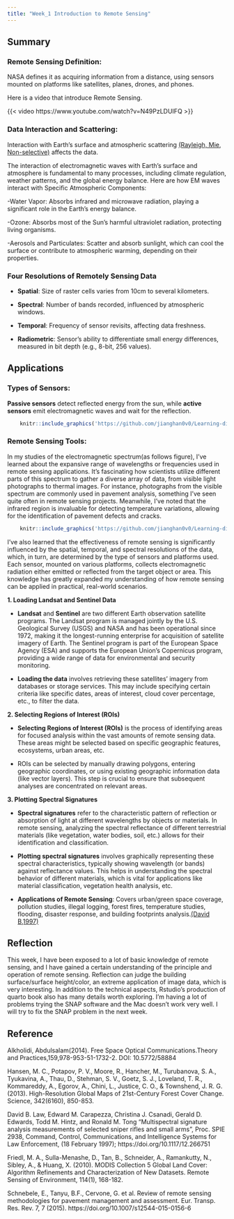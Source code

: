 ```yaml
---
title: "Week_1 Introduction to Remote Sensing"
---
```


## Summary

### **Remote Sensing Definition**:

NASA defines it as acquiring information from a distance, using sensors mounted on platforms like satellites, planes, drones, and phones.

Here is a video that introduce Remote Sensing.

{{< video https://www.youtube.com/watch?v=N49PzLDUIFQ >}}

### **Data Interaction and Scattering**:

Interaction with Earth's surface and atmospheric scattering [(Rayleigh, Mie, Non-selective)](https://www.researchgate.net/publication/268804484_Free_Space_Optical_Communications_-_Theory_and_Practices) affects the data.

The interaction of electromagnetic waves with Earth's surface and atmosphere is fundamental to many processes, including climate regulation, weather patterns, and the global energy balance. Here are how EM waves interact with Specific Atmospheric Components:

-Water Vapor: Absorbs infrared and microwave radiation, playing a significant role in the Earth's energy balance.

-Ozone: Absorbs most of the Sun's harmful ultraviolet radiation, protecting living organisms.

-Aerosols and Particulates: Scatter and absorb sunlight, which can cool the surface or contribute to atmospheric warming, depending on their properties.

### Four Resolutions of Remotely Sensing Data

-   **Spatial**: Size of raster cells varies from 10cm to several kilometers.

-   **Spectral**: Number of bands recorded, influenced by atmospheric windows.

-   **Temporal**: Frequency of sensor revisits, affecting data freshness.

-   **Radiometric**: Sensor's ability to differentiate small energy differences, measured in bit depth (e.g., 8-bit, 256 values).

## Applications

### **Types of Sensors**:

**Passive sensors** detect reflected energy from the sun, while **active sensors** emit electromagnetic waves and wait for the reflection.

```r
    knitr::include_graphics('https://github.com/jianghan0v0/Learning-diary-han-jiang/raw/main/images/week1-scan.jpg')
```

### **Remote Sensing Tools**:
In my studies of the electromagnetic spectrum(as follows figure), I've learned about the expansive range of wavelengths or frequencies used in remote sensing applications. It's fascinating how scientists utilize different parts of this spectrum to gather a diverse array of data, from visible light photographs to thermal images. For instance, photographs from the visible spectrum are commonly used in pavement analysis, something I've seen quite often in remote sensing projects. Meanwhile, I've noted that the infrared region is invaluable for detecting temperature variations, allowing for the identification of pavement defects and cracks.

```r
    knitr::include_graphics('https://github.com/jianghan0v0/Learning-diary-han-jiang/raw/main/images/week1-2.jpg')
```
I've also learned that the effectiveness of remote sensing is significantly influenced by the spatial, temporal, and spectral resolutions of the data, which, in turn, are determined by the type of sensors and platforms used. Each sensor, mounted on various platforms, collects electromagnetic radiation either emitted or reflected from the target object or area. This knowledge has greatly expanded my understanding of how remote sensing can be applied in practical, real-world scenarios.


**1. Loading Landsat and Sentinel Data**

-   **Landsat** and **Sentinel** are two different Earth observation satellite programs. The Landsat program is managed jointly by the U.S. Geological Survey (USGS) and NASA and has been operational since 1972, making it the longest-running enterprise for acquisition of satellite imagery of Earth. The Sentinel program is part of the European Space Agency (ESA) and supports the European Union's Copernicus program, providing a wide range of data for environmental and security monitoring.

-   **Loading the data** involves retrieving these satellites' imagery from databases or storage services. This may include specifying certain criteria like specific dates, areas of interest, cloud cover percentage, etc., to filter the data.

**2. Selecting Regions of Interest (ROIs)**

-   **Selecting Regions of Interest (ROIs)** is the process of identifying areas for focused analysis within the vast amounts of remote sensing data. These areas might be selected based on specific geographic features, ecosystems, urban areas, etc.

-   ROIs can be selected by manually drawing polygons, entering geographic coordinates, or using existing geographic information data (like vector layers). This step is crucial to ensure that subsequent analyses are concentrated on relevant areas.

**3. Plotting Spectral Signatures**

-   **Spectral signatures** refer to the characteristic pattern of reflection or absorption of light at different wavelengths by objects or materials. In remote sensing, analyzing the spectral reflectance of different terrestrial materials (like vegetation, water bodies, soil, etc.) allows for their identification and classification.

-   **Plotting spectral signatures** involves graphically representing these spectral characteristics, typically showing wavelength (or bands) against reflectance values. This helps in understanding the spectral behavior of different materials, which is vital for applications like material classification, vegetation health analysis, etc.

-   **Applications of Remote Sensing**: Covers urban/green space coverage, pollution studies, illegal logging, forest fires, temperature studies, flooding, disaster response, and building footprints analysis.[(David B,1997)](https://doi.org/10.1117/12.266751)

## Reflection

This week, I have been exposed to a lot of basic knowledge of remote sensing, and I have gained a certain understanding of the principle and operation of remote sensing. Reflection can judge the building surface/surface height/color, an extreme application of image data, which is very interesting. In addition to the technical aspects, Rstudio's production of quarto book also has many details worth exploring. I'm having a lot of problems trying the SNAP software and the Mac doesn't work very well. I will try to fix the SNAP problem in the next week.

## Reference
Alkholidi, Abdulsalam(2014). Free Space Optical Communications.Theory and Practices,159,978-953-51-1732-2. DOI: 10.5772/58884

Hansen, M. C., Potapov, P. V., Moore, R., Hancher, M., Turubanova, S. A., Tyukavina, A., Thau, D., Stehman, S. V., Goetz, S. J., Loveland, T. R., Kommareddy, A., Egorov, A., Chini, L., Justice, C. O., & Townshend, J. R. G. (2013). High-Resolution Global Maps of 21st-Century Forest Cover Change. Science, 342(6160), 850-853.

David B. Law, Edward M. Carapezza, Christina J. Csanadi, Gerald D. Edwards, Todd M. Hintz, and Ronald M. Tong "Multispectral signature analysis measurements of selected sniper rifles and small arms", Proc. SPIE 2938, Command, Control, Communications, and Intelligence Systems for Law Enforcement, (18 February 1997); https://doi.org/10.1117/12.266751

Friedl, M. A., Sulla-Menashe, D., Tan, B., Schneider, A., Ramankutty, N., Sibley, A., & Huang, X. (2010). MODIS Collection 5 Global Land Cover: Algorithm Refinements and Characterization of New Datasets. Remote Sensing of Environment, 114(1), 168-182.

Schnebele, E., Tanyu, B.F., Cervone, G. et al. Review of remote sensing methodologies for pavement management and assessment. Eur. Transp. Res. Rev. 7, 7 (2015). https://doi.org/10.1007/s12544-015-0156-6